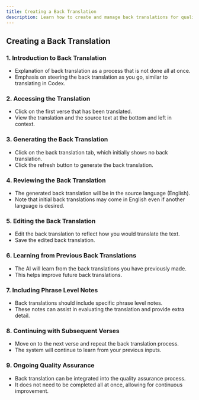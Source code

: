 ```yaml
---
title: Creating a Back Translation
description: Learn how to create and manage back translations for quality assurance and translation evaluation in Codex
---
```


## Creating a Back Translation

### 1. Introduction to Back Translation

<LoomVideo videoId="645a1650b24b48cb9e0cdcf5539d5d43" timestamp={0} title="Introduction to Back Translation" />

- Explanation of back translation as a process that is not done all at once.
- Emphasis on steering the back translation as you go, similar to translating in Codex.

### 2. Accessing the Translation

<LoomVideo videoId="645a1650b24b48cb9e0cdcf5539d5d43" timestamp={15} title="Accessing the Translation" />

- Click on the first verse that has been translated.
- View the translation and the source text at the bottom and left in context.

### 3. Generating the Back Translation

<LoomVideo videoId="645a1650b24b48cb9e0cdcf5539d5d43" timestamp={24} title="Generating the Back Translation" />

- Click on the back translation tab, which initially shows no back translation.
- Click the refresh button to generate the back translation.

### 4. Reviewing the Back Translation

<LoomVideo videoId="645a1650b24b48cb9e0cdcf5539d5d43" timestamp={36} title="Reviewing the Back Translation" />

- The generated back translation will be in the source language (English).
- Note that initial back translations may come in English even if another language is desired.

### 5. Editing the Back Translation

<LoomVideo videoId="645a1650b24b48cb9e0cdcf5539d5d43" timestamp={64} title="Editing the Back Translation" />

- Edit the back translation to reflect how you would translate the text.
- Save the edited back translation.

### 6. Learning from Previous Back Translations

<LoomVideo videoId="645a1650b24b48cb9e0cdcf5539d5d43" timestamp={75} title="Learning from Previous Back Translations" />

- The AI will learn from the back translations you have previously made.
- This helps improve future back translations.

### 7. Including Phrase Level Notes

<LoomVideo videoId="645a1650b24b48cb9e0cdcf5539d5d43" timestamp={86} title="Including Phrase Level Notes" />

- Back translations should include specific phrase level notes.
- These notes can assist in evaluating the translation and provide extra detail.

### 8. Continuing with Subsequent Verses

<LoomVideo videoId="645a1650b24b48cb9e0cdcf5539d5d43" timestamp={108} title="Continuing with Subsequent Verses" />

- Move on to the next verse and repeat the back translation process.
- The system will continue to learn from your previous inputs.

### 9. Ongoing Quality Assurance

<LoomVideo videoId="645a1650b24b48cb9e0cdcf5539d5d43" timestamp={126} title="Ongoing Quality Assurance" />

- Back translation can be integrated into the quality assurance process.
- It does not need to be completed all at once, allowing for continuous improvement. 